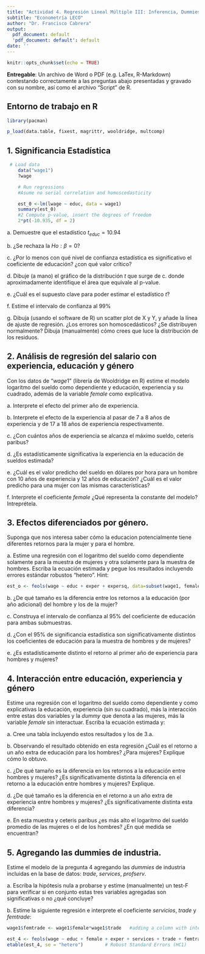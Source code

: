 ```yaml
---
title: "Actividad 4. Regresión Lineal Múltiple III: Inferencia, Dummies, e Interacciones."
subtitle: "Econometría LECO"
author: "Dr. Francisco Cabrera"
output:
  pdf_document: default
  'pdf_document: default': default
date: ''
---
```


```r
knitr::opts_chunk$set(echo = TRUE)
```

**Entregable**: Un archivo de Word o PDF (e.g. LaTex, R-Markdown) contestando correctamente a las preguntas abajo presentadas y gravado con su nombre, así como el archivo “Script” de R.

## Entorno de trabajo en R

```r

library(pacman)

p_load(data.table, fixest, magrittr, wooldridge, multcomp)
```

## 1. Significancia Estadística

```r

 # Load data
    data("wage1")
    ?wage

    # Run regressions
    #Asume no serial correlation and homoscedasticity

    est_0 <-lm(lwage ~ educ, data = wage1)
    summary(est_0)
    #2 Compute p-value, insert the degrees of freedom
    2*pt(-10.935, df = 2)

```

a\. Demuestre que el estadístico $t_{educ}=10.94$

b\. ¿Se rechaza la $Ho: \beta=0$?

c\. ¿Por lo menos con qué nivel de confianza estadística es significativo el coeficiente de educación? ¿con qué valor crítico?

d\. Dibuje (a mano) el gráfico de la distribución $t$ que surge de c. donde aproximadamente identifique el área que equivale al p-value.

e\. ¿Cuál es el supuesto clave para poder estimar el estadístico $t$?

f\. Estime el intervalo de confianza al 99%

g\. Dibuja (usando el software de R) un scatter plot de X y Y, y añade la línea de ajuste de regresión. ¿Los errores son homoscedásticos? ¿Se distribuyen normalmente? Dibuja (manualmente) cómo crees que luce la distribución de los residuos.

## 2. Análisis de regresión del salario con experiencia, educación y género

Con los datos de "$wage1$" (librería de Wooldridge en R) estime el modelo logaritmo del sueldo como dependiente y educación, experiencia y su cuadrado, además de la variable $female$ como explicativa.

a\. Interprete el efecto del primer año de experiencia.

b\. Interprete el efecto de la experiencia al pasar de 7 a 8 años de experiencia y de 17 a 18 años de experiencia respectivamente.

c\. ¿Con cuántos años de experiencia se alcanza el máximo sueldo, ceteris paribus?

d\. ¿Es estadísticamente significativa la experiencia en la educación de sueldos estimada?

e\. ¿Cuál es el valor predicho del sueldo en dólares por hora para un hombre con 10 años de experiencia y 12 años de educación? ¿Cuál es el valor predicho para una mujer con las mismas características?

f\. Interprete el coeficiente $female$ ¿Qué representa la constante del modelo? Intreprétela.

## 3. Efectos diferenciados por género.

Suponga que nos interesa saber cómo la educacion potencialmente tiene diferentes retornos para la mujer y para el hombre.

a\. Estime una regresión con el logaritmo del sueldo como dependiente solamente para la muestra de mujeres y otra solamente para la muestra de hombres. Escriba la ecuación estimada y pegue los resultados incluyendo errores estándar robustos “hetero”. Hint:

```r

est_o <- feols(wage ~ educ + exper + expersq, data=subset(wage1, female == "1"))
```

b\. ¿De qué tamaño es la diferencia entre los retornos a la educación (por año adicional) del hombre y los de la mujer?

c\. Construya el intervalo de confianza al 95% del coeficiente de educación para ambas submuestras.

d\. ¿Con el 95% de significancia estadística son significativamente distintos los coeficientes de educación para la muestra de hombres y de mujeres?

e\. ¿Es estadísticamente distinto el retorno al primer año de experiencia para hombres y mujeres?

## 4. Interacción entre educación, experiencia y género

Estime una regresión con el logaritmo del sueldo como dependiente y como explicativas la educación, experiencia (sin su cuadrado), más la interacción entre estas dos variables y la $dummy$ que denota a las mujeres, más la variable $female$ sin interactuar. Escriba la ecuación estimada y:

a\. Cree una tabla incluyendo estos resultados y los de 3.a.

b\. Observando el resultado obtenido en esta regresión ¿Cuál es el retorno a un año extra de educación para los hombres? ¿Para mujeres? Explique cómo lo obtuvo.

c\. ¿De qué tamaño es la diferencia en los retornos a la educación entre hombres y mujeres? ¿Es significativamente distinta la diferencia en el retorno a la educación entre hombres y mujeres? Explique.

d\. ¿De qué tamaño es la diferencia en el retorno a un año extra de experiencia entre hombres y mujeres? ¿Es significativamente distinta esta diferencia?

e\. En esta muestra y ceteris paribus ¿es más alto el logaritmo del sueldo promedio de las mujeres o el de los hombres? ¿En qué medida se encuentran?

## 5. Agregando las dummies de industria. 

Estime el modelo de la pregunta 4 agregando las $dummies$ de industria incluidas en la base de datos: $trade$, $services$, $profserv$.

a\. Escriba la hipótesis nula a probarse y estime (manualmente) un test-F para verificar si en conjunto estas tres variables agregadas son significativas o no ¿qué concluye?

b\. Estime la siguiente regresión e interprete el coeficiente $servicios$, $trade$ y $femtrade$:

```r

wage1$femtrade <- wage1$female*wage1$trade   #adding a column with interactions

est_4 <- feols(wage ~ educ + female + exper + services + trade + femtrade , data = wage1)
etable(est_4, se = "hetero")        # Robust Standard Errors (HC1)


```
